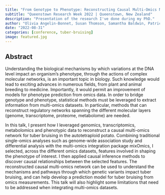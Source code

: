 ```yaml
---
title: "From Genotype to Phenotype: Reconstructing Causal Multi-Omics Networks in the Autotetraploid Potato"
subtitle: "Queenstown Research Week 2022 | Queenstown, New Zealand"
description: "Presentation of the research I've done during my PhD."
author: "Olivia Angelin-Bonnet, Susan Thomson, Samantha Baldwin, Patrick J. Biggs and Matthieu Vignes"
date: "2022-08-31"
categories: [conference, tuber-bruising]
image: featured.jpg
---
```


## Abstract

Understanding the biological mechanisms by which variations at the DNA level impact an organism's phenotype, through the actions of complex molecular networks, is an important topic in biology. Such knowledge would lead to exciting advances in numerous fields, from plant and animal breeding to medicine. Importantly, it would permit an improvement of models for phenotype prediction from omics data. In order to bridge genotype and phenotype, statistical methods must be leveraged to extract information from multi-omics datasets. In particular, methods that can reconstruct regulatory networks spanning the different molecular layers (genome, transcriptome, proteome, metabolome) are needed.

In this talk, I present how I leveraged genomics, transcriptomics, metabolomics and phenotypic data to reconstruct a causal multi-omics network for tuber bruising in the autotetraploid potato. Combining traditional single-omics analyses such as genome-wide association study and differential analysis with the multi-omics integration package mixOmics, I selected, across the different omics datasets, features involved in shaping the phenotype of interest. I then applied causal inference methods to discover causal relationships between the selected features. The reconstructed causal multi-omics network can be used to understand the mechanisms and pathways through which genetic variants impact tuber bruising, and can help develop a prediction model for tuber bruising from omics measurements. This talk will also highlight some limitations that need to be addressed when integrating multi-omics datasets.
